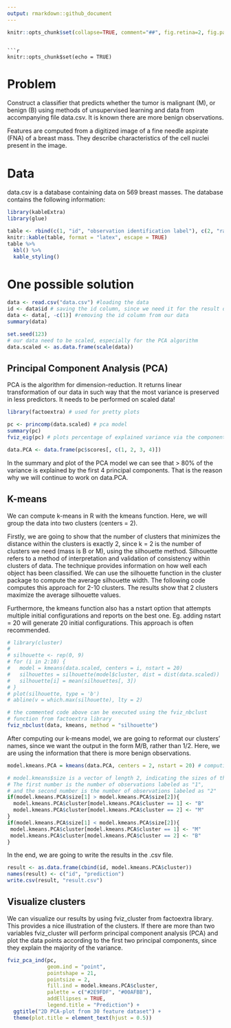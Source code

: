 ```yaml
---
output: rmarkdown::github_document
---
```


```r
knitr::opts_chunk$set(collapse=TRUE, comment="##", fig.retina=2, fig.path = "README_figs/README-")
```
```

```r
knitr::opts_chunk$set(echo = TRUE)
```

# Problem

Construct a classifier that predicts whether the tumor is malignant (M), or benign (B) using methods of unsupervised learning and data from accompanying file data.csv. It is known there are more benign observations.

Features are computed from a digitized image of a fine needle aspirate (FNA) of a breast mass. They describe characteristics of the cell nuclei present in the image.

# Data

data.csv is a database containing data on 569 breast masses. The database contains the following information:

```r
library(kableExtra)
library(glue)

table <- rbind(c(1, "id", "observation identification label"), c(2, "radius", "mean of distances from center to points on the perimeter"), c(3, "texture", "standard deviation of gray-scale values"), c(4, "perimeter", "perimeter of the mass"), c(5, "area", "area of the mass"), c(6, "smoothness", "local variation in radius lengths"), c(7, "compactness", "$\\dfrac{perimeter^2}{area} - 1$"), c(8, "concavity", "severity of concave portions of the contour"), c(9, "concave points", "number of concave portions of the contour"), c(10, "symmetry", "symmetry of the mass"), c(12, "fractal dimension", " \"coastline approximation\" - 1"))
knitr::kable(table, format = "latex", escape = TRUE)
table %>%
  kbl() %>%
  kable_styling()
```

# One possible solution

```r
data <- read.csv("data.csv") #loading the data
id <- data$id # saving the id column, since we need it for the result data frame
data <- data[, -c(1)] #removing the id column from our data
summary(data)

set.seed(123)
# our data need to be scaled, especially for the PCA algorithm
data.scaled <- as.data.frame(scale(data))
```


## Principal Component Analysis (PCA)

PCA is the algorithm for dimension-reduction. It returns linear transformation of our data in such way that the most variance is preserved in less predictors.
It needs to be performed on scaled data!

```r
library(factoextra) # used for pretty plots

pc <- princomp(data.scaled) # pca model
summary(pc)
fviz_eig(pc) # plots percentage of explained variance via the components

data.PCA <- data.frame(pc$scores[, c(1, 2, 3, 4)])
```

In the summary and plot of the PCA model we can see that > 80% of the variance is explained by the first 4 principal components. That is the reason why we will continue to work on data.PCA.  

## K-means

We can compute k-means in R with the kmeans function. Here, we will group the data into two clusters (centers = 2).

Firstly, we are going to show that the number of clusters that minimizes the distance within the clusters is exactly 2, since k = 2 is the number of clusters we need (mass is B or M), using the silhouette method.
Silhouette refers to a method of interpretation and validation of consistency within clusters of data. The technique provides information on how well each object has been classified.
We can use the silhouette function in the cluster package to compute the average silhouette width. The following code computes this approach for 2-10 clusters. The results show that 2 clusters maximize the average silhouette values.

Furthermore, the kmeans function also has a nstart option that attempts multiple initial configurations and reports on the best one. Eg. adding nstart = 20 will generate 20 initial configurations. This approach is often recommended.

```r
# library(cluster)
# 
# silhouette <- rep(0, 9)
# for (i in 2:10) {
#   model = kmeans(data.scaled, centers = i, nstart = 20)
#   silhouettes = silhouette(model$cluster, dist = dist(data.scaled))
#   silhouette[i] = mean(silhouettes[, 3])
# }
# plot(silhouette, type = 'b')
# abline(v = which.max(silhouette), lty = 2)

# the commented code above can be executed using the fviz_nbclust
# function from factoextra library
fviz_nbclust(data, kmeans, method = "silhouette")
```

After computing our k-means model, we are going to reformat our clusters' names, since we want the output in the form M/B, rather than 1/2. Here, we are using the information that there is more benign observations.

```r
model.kmeans.PCA = kmeans(data.PCA, centers = 2, nstart = 20) # computing kmeans model

# model.kmeans$size is a vector of length 2, indicating the sizes of the clusters.
# The first number is the number of observations labeled as "1",
# and the second number is the number of observations labeled as "2"
if(model.kmeans.PCA$size[1] > model.kmeans.PCA$size[2]){
  model.kmeans.PCA$cluster[model.kmeans.PCA$cluster == 1] <- "B"
  model.kmeans.PCA$cluster[model.kmeans.PCA$cluster == 2] <- "M"
}
if(model.kmeans.PCA$size[1] < model.kmeans.PCA$size[2]){
 model.kmeans.PCA$cluster[model.kmeans.PCA$cluster == 1] <- "M"
 model.kmeans.PCA$cluster[model.kmeans.PCA$cluster == 2] <- "B"
}
```

In the end, we are going to write the results in the .csv file.

```r
result <- as.data.frame(cbind(id, model.kmeans.PCA$cluster))
names(result) <- c("id", "prediction")
write.csv(result, "result.csv")
```



## Visualize clusters

We can visualize our results by using fviz_cluster from factoextra library. This provides a nice illustration of the clusters. If there are more than two variables fviz_cluster will perform principal component analysis (PCA) and plot the data points according to the first two principal components, since they explain the majority of the variance.

```r
fviz_pca_ind(pc,
             geom.ind = "point",
             pointshape = 21,
             pointsize = 2,
             fill.ind = model.kmeans.PCA$cluster,
             palette = c("#2E9FDF", "#00AFBB"),
             addEllipses = TRUE,
             legend.title = "Prediction") + 
  ggtitle("2D PCA-plot from 30 feature dataset") +
  theme(plot.title = element_text(hjust = 0.5))

```

